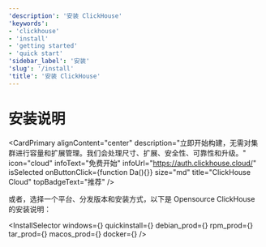 ```yaml
---
'description': '安装 ClickHouse'
'keywords':
- 'clickhouse'
- 'install'
- 'getting started'
- 'quick start'
'sidebar_label': '安装'
'slug': '/install'
'title': '安装 ClickHouse'
---
```




# 安装说明

<CardPrimary
    alignContent="center"
    description="立即开始构建，无需对集群进行容量和扩展管理。我们会处理尺寸、扩展、安全性、可靠性和升级。"
    icon="cloud"
    infoText="免费开始"
    infoUrl="https://auth.clickhouse.cloud/"
    isSelected
    onButtonClick={function Da(){}}
    size="md"
    title="ClickHouse Cloud"
    topBadgeText="推荐"
/>
<br/>

或者，选择一个平台、分发版本和安装方式，以下是 Opensource ClickHouse 的安装说明：

<InstallSelector
    windows={<Windows/>}
    quickinstall={<QuickInstall/>}
    debian_prod={<DebianProd/>}
    rpm_prod={<RPMProd/>}
    tar_prod={<TarProd/>}
    macos_prod={<MacOSProd/>}
    docker={<Docker/>}
/>
